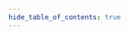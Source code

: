 ```yaml
---
hide_table_of_contents: true
---
```



<ContributorCard
    name="Omar Shawky"
    role="ACU Creator"
    imageSrc="https://avatars.githubusercontent.com/u/51538094?v=4"
    githubUrl="https://github.com/OmarShawky1"
    linkedinUrl="https://www.linkedin.com/in/omarshawky1"
    websiteUrl="https://omarshawky1.github.io/portfolio/"
/>

<ContributorCard
    name="Mohammed A. Gomaa"
    role="Community Moderator"
    imageSrc="https://avatars.githubusercontent.com/u/12874707?v=4"
/>

<ContributorCard
    name="Hussein Hany"
    role="Community Moderator"
    imageSrc="https://avatars.githubusercontent.com/u/37001450?v=4"
    githubUrl="https://github.com/3ein39"
    linkedinUrl="https://www.linkedin.com/in/3ein39/"
    websiteUrl="https://3ein39.me/"
/>

<ContributorCard name="Abdooo Nasser" role="Community Moderator" />

<ContributorCard
    name="Abdallah Ahmed"
    role="Community Moderator"
    imageSrc="https://avatars.githubusercontent.com/u/40672207?v=44"
/>

<ContributorCard
    name="Yasser Ahmed"
    role="Community Moderator"
    imageSrc="https://avatars.githubusercontent.com/u/64869057?v=4"
    githubUrl="https://github.com/yasserahmed10"
    linkedinUrl="https://www.linkedin.com/in/yasserahmeddev"
/>

<ContributorCard name="Abdulrahman Al-Ghamdi" role="Community Moderator" />

<ContributorCard
    name="Abdallah Elhadad"
    role="Community Moderator"
    imageSrc="https://avatars.githubusercontent.com/u/86894852?v=4"
/>

<ContributorCard name="Mohamed Ashraf" role="Community Moderator" />

<ContributorCard name="Ramadan Yasin" role="Community Moderator" />

<ContributorCard
    name="Ali Kehel"
    role="Community Moderator / Website Maintainer"
    imageSrc="https://avatars.githubusercontent.com/u/29659555?v=4"
    githubUrl="https://github.com/alikehel"
    linkedinUrl="https://www.linkedin.com/in/alikehel"
/>
